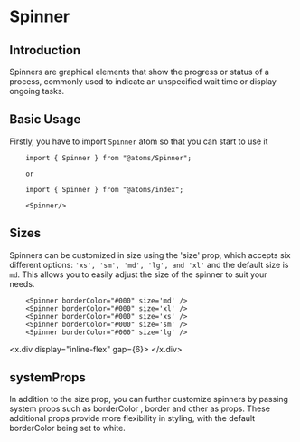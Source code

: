 

<MDXWrapper>
<Head>
	<title>Spinner Doc | OORSIG</title>
</Head>

# Spinner

## Introduction

Spinners are graphical elements that show the progress or status of a process, commonly used to indicate an unspecified wait time or display ongoing tasks.

## Basic Usage

Firstly, you have to import `Spinner` atom so that you can start to use it

```
	import { Spinner } from "@atoms/Spinner";

	or

	import { Spinner } from "@atoms/index";

	<Spinner/>
```

## Sizes

Spinners can be customized in size using the 'size' prop, which accepts six different options: `'xs', 'sm', 'md', 'lg', and 'xl'` and the default size is `md`. This allows you to easily adjust the size of the spinner to suit your needs.

```
	<Spinner borderColor="#000" size='md' />
	<Spinner borderColor="#000" size='xl' />
	<Spinner borderColor="#000" size='xs' />
	<Spinner borderColor="#000" size='sm' />
	<Spinner borderColor="#000" size='lg' />
```

<x.div display="inline-flex" gap={6}>
  <Spinner borderColor="#000" size="md" />
  <Spinner borderColor="#000" size="xl" />
  <Spinner borderColor="#000" size="xs" />
  <Spinner borderColor="#000" size="sm" />
  <Spinner borderColor="#000" size="lg" />
</x.div>

## systemProps

In addition to the size prop, you can further customize spinners by passing system props such as borderColor , border and other as props. These additional props provide more flexibility in styling, with the default borderColor being set to white.

<Spinner borderColor="#000" />

</MDXWrapper>
